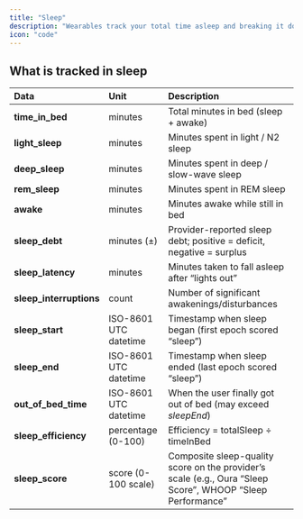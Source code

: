 ```yaml
---
title: "Sleep"
description: "Wearables track your total time asleep and breaking it down into Light, REM, and Deep (slow-wave) stages."
icon: "code"
---
```


## What is tracked in sleep

| **Data**                | **Unit**              | **Description**                                                                                            |
| :---------------------- | :-------------------- | :--------------------------------------------------------------------------------------------------------- |
| **time_in_bed**         | minutes               | Total minutes in bed (sleep \+ awake)                                                                      |
| **light_sleep**         | minutes               | Minutes spent in light / N2 sleep                                                                          |
| **deep_sleep**          | minutes               | Minutes spent in deep / slow-wave sleep                                                                    |
| **rem_sleep**           | minutes               | Minutes spent in REM sleep                                                                                 |
| **awake**               | minutes               | Minutes awake while still in bed                                                                           |
| **sleep_debt**          | minutes (±)           | Provider-reported sleep debt; positive = deficit, negative = surplus                                       |
| **sleep_latency**       | minutes               | Minutes taken to fall asleep after “lights out”                                                            |
| **sleep_interruptions** | count                 | Number of significant awakenings/disturbances                                                              |
| **sleep_start**         | ISO-8601 UTC datetime | Timestamp when sleep began (first epoch scored “sleep”)                                                    |
| **sleep_end**           | ISO-8601 UTC datetime | Timestamp when sleep ended (last epoch scored “sleep”)                                                     |
| **out_of_bed_time**     | ISO-8601 UTC datetime | When the user finally got out of bed (may exceed _sleepEnd_)                                               |
| **sleep_efficiency**    | percentage (0-100)    | Efficiency = totalSleep ÷ timeInBed                                                                        |
| **sleep_score**         | score (0-100 scale)   | Composite sleep-quality score on the provider’s scale (e.g., Oura “Sleep Score”, WHOOP “Sleep Performance” |